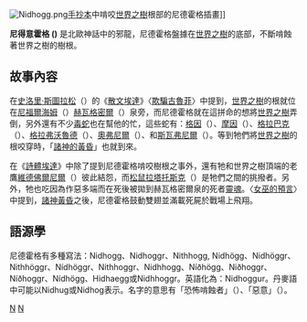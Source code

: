 {{unreferenced|time=2013-11-17T08:47:27+00:00}}
[[File:Nidhogg.png|thumb]][[手抄本|手抄本]]中啃咬[[世界之樹|世界之樹]]根部的尼德霍格插畫]]

'''尼得意霍格 ({{lang|en|Níðhöggr}})''' 是北歐神話中的邪龍，尼德霍格盤據在[[世界之樹|世界之樹]]的底部，不斷啃蝕著世界之樹的樹根。

== 故事內容 ==
在[[史洛里·斯圖拉松|史洛里·斯圖拉松]]（{{lang|en|Snorri Sturluson}}）的《[[散文埃達|散文埃達]]》〈[[欺騙古魯菲|欺騙古魯菲]]〉中提到，[[世界之樹|世界之樹]]的根就位在[[尼福爾海姆|尼福爾海姆]]（{{lang|en|Niflheim}}）[[赫瓦格密爾|赫瓦格密爾]]（{{lang|en|Hvergelmir}}）泉旁，而尼德霍格就在這拼命的想將[[世界之樹|世界之樹]]弄倒，另外還有不少[[毒蛇|毒蛇]]也在幫他的忙，這些蛇有：[[格因|格因]]（{{lang|en|Goin}}）、[[摩因|摩因]]（{{lang|en|Moin}}）、[[格拉巴克|格拉巴克]]（{{lang|en|Grabak}}）、[[格拉弗沃魯德|格拉弗沃魯德]]（{{lang|en|Grafvollud}}）、[[奧弗尼爾|奧弗尼爾]]（{{lang|en|Ofnir}}）、和[[斯瓦弗尼爾|斯瓦弗尼爾]]（{{lang|en|Svafnir}}）。等到牠們將[[世界之樹|世界之樹]]的根咬穿時，「[[諸神的黃昏|諸神的黃昏]]」也就到來。

在《[[詩體埃達|詩體埃達]]》中除了提到尼德霍格啃咬樹根之事外，還有牠和世界之樹頂端的老鷹[[維德佛爾尼爾|維德佛爾尼爾]]（{{lang|en|Vedfolnir}}）彼此結怨，而[[松鼠|松鼠]][[拉塔托斯克|拉塔托斯克]]（{{lang|en|Ratatosk}}）是牠們之間的挑撥者。另外，牠也吃因為作惡多端而在死後被拋到赫瓦格密爾泉的死者[[靈魂|靈魂]]。〈[[女巫的預言|女巫的預言]]〉中提到，[[諸神的黃昏|諸神黃昏]]之後，尼德霍格鼓動雙翅並滿載死屍於戰場上飛翔。

== 語源學 ==
尼德霍格有多種寫法：Nidhogg、Nidhoggr、Nithhogg, Nidhögg、Nidhöggr、Nithhöggr、Nídhöggr、Nithhoggr、Nidhhogg、Níðhögg、Niðhoggr、Níðhoggr、Nídhögg、Hidhaegg或Nidhhoggr。英語化為：Nidhoggur。丹麥語中可能以Nidhug或Nidhog表示。名字的意思有「恐怖啃蝕者」（{{lang|en|The Dread Biter}}）、「惡意」（{{lang|en|Malice Striker}}）。
[[Category:北歐神話生物|N]]
[[Category:龍_(西方)|N]]
